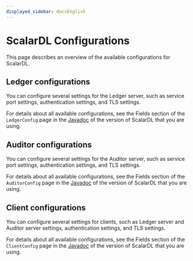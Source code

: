 ```yaml
---
displayed_sidebar: docsEnglish
---
```


# ScalarDL Configurations

This page describes an overview of the available configurations for ScalarDL.

## Ledger configurations

You can configure several settings for the Ledger server, such as service port settings, authentication settings, and TLS settings.

For details about all available configurations, see the Fields section of the `LedgerConfig` page in the [Javadoc](https://javadoc.io/doc/com.scalar-labs/scalardl-common/latest/index.html) of the version of ScalarDL that you are using.

## Auditor configurations

You can configure several settings for the Auditor server, such as service port settings, authentication settings, and TLS settings.

For details about all available configurations, see the Fields section of the `AuditorConfig` page in the [Javadoc](https://javadoc.io/doc/com.scalar-labs/scalardl-common/latest/index.html) of the version of ScalarDL that you are using.

## Client configurations

You can configure several settings for clients, such as Ledger server and Auditor server settings, authentication settings, and TLS settings.

For details about all available configurations, see the Fields section of the `ClientConfig` page in the [Javadoc](https://javadoc.io/doc/com.scalar-labs/scalardl-java-client-sdk/latest/index.html) of the version of ScalarDL that you are using.
